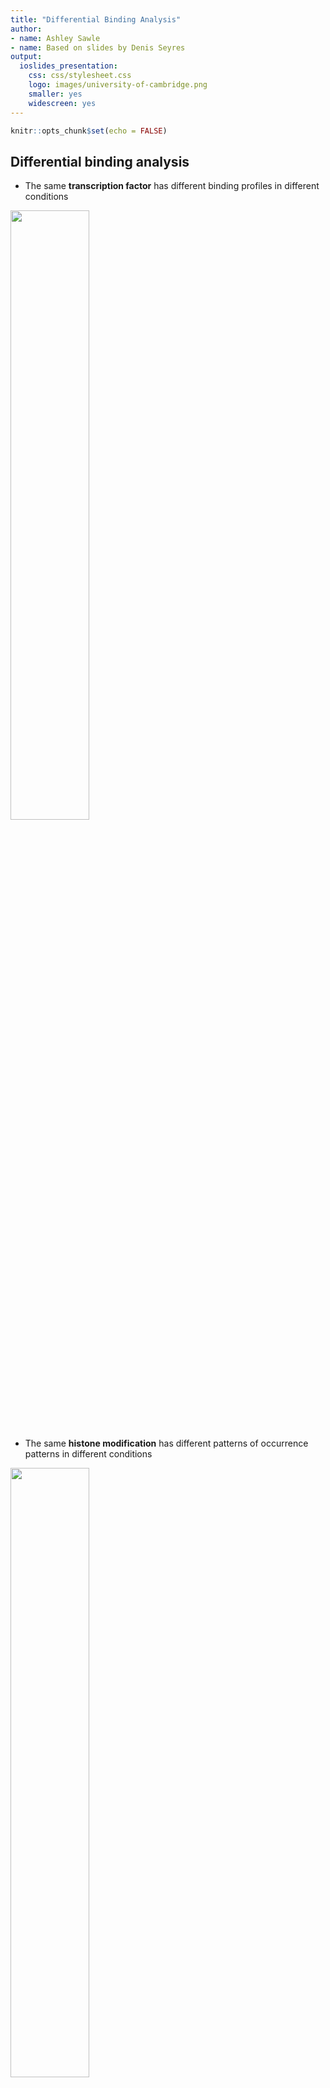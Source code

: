 ```yaml
---
title: "Differential Binding Analysis"
author:
- name: Ashley Sawle
- name: Based on slides by Denis Seyres
output:
  ioslides_presentation:
    css: css/stylesheet.css
    logo: images/university-of-cambridge.png
    smaller: yes
    widescreen: yes
---
```


```r
knitr::opts_chunk$set(echo = FALSE)
```

## Differential binding analysis

* The same **transcription factor** has different binding profiles in different conditions

<img src="images/Slide_1_TF.png"  class="centerimg" style="width: 50%" />

* The same **histone modification** has different patterns of occurrence patterns in different conditions

<img src="images/Slide_1_HM.png"  class="centerimg" style="width: 50%" />

## Differential binding analysis

<img src="images/Slide_2.svg"  class="centerimg" style="width: 80%" />

## Strategies {#less_space_after_title}

<img src="images/Slide_3.png"  class="centerimg" style="width: 60%" />

## Count-based methods

<img src="images/Slide_4.svg"  class="centerimg" style="width: 70%; margin-top: 80px;" />

## Tools

<img src="images/Slide_5.png"  class="centerimg" style="width: 90%" />

<div style="text-align: right; margin-top: 60px;">
Steinhauser et al., Briefings in Bioinformatics (2016) 
[doi.org: 10.1093/bib/bbv110](https://doi.org/10.1093/bib/bbv110)
</div>

## Peak Calling comparison - Transcription Factors (FOXA1) 

<img src="images/Slide_6_DB_Peaks.png"  class="centerimg" style="width: 85%" />

## Peak Calling comparison - Transcription Factors (FOXA1) {#less_space_after_title}

<img src="images/Slide_7.png"  class="centerimg" style="width: 75%" />

## Key Points

* There are differences between the tools to perform differential binding
  analysis  

* Methods considering replicates are more robust than those considering single
  data sets only

* Some tools give good results with default parameters e.g. ChIPComp and
  diffBind when replicates are available

* The other tools require more extensive fine-tuning of parameters to achieve
  satisfactory results

## DiffBind workflow

<img src="images/Slide_10a.svg"  class="centerimg" style="width: 70%;" />

## DiffBind workflow

<img src="images/Slide_10b.svg"  class="centerimg" style="width: 70%;" />

## DiffBind workflow

<img src="images/Slide_10c.svg"  class="centerimg" style="width: 70%;" />

## DiffBind workflow

<img src="images/Slide_10d.svg"  class="centerimg" style="width: 70%;" />

## DiffBind workflow

<img src="images/Slide_10e.svg"  class="centerimg" style="width: 70%;" />

## DiffBind workflow

<img src="images/Slide_10f.svg"  class="centerimg" style="width: 70%;" />

## DiffBind workflow

<img src="images/Slide_10g.svg"  class="centerimg" style="width: 70%;" />

##

### THANK YOU

